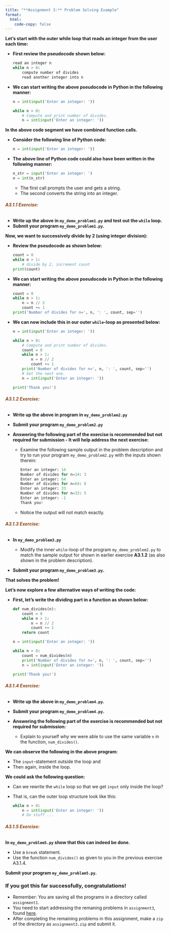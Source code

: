 ```yaml
---
title: "**Assignment 3:** Problem Solving Example"
format:
  html:
    code-copy: false
---
```


<html>
<head>
    <style>
        body {
            -webkit-user-select: none; /* Safari */
            -moz-user-select: none; /* Firefox */
            -ms-user-select: none; /* IE10+/Edge */
            user-select: none; /* Standard */
        }
    </style>
</head>
<body>

**Let's start with the outer while loop that reads an integer from the user each time:**

- **First review the pseudocode shown below:**
    
    ```python
    read an integer n
    while n > 0:
        compute number of divides
        read another integer into n
    ```

- **We can start writing the above pseudocode in Python in the following manner:**
    
    ```python
    n = int(input('Enter an integer: '))

    while n > 0:
        # Compute and print number of divides.
        n = int(input('Enter an integer: '))
    ```

:::{.callout-note}
**In the above code segment we have combined function calls.** 

- **Consider the following line of Python code:**
    
    ```python
    n = int(input('Enter an integer: '))
    ```
- **The above line of Python code could also have been written in the following manner:**

    ```python
    n_str = input('Enter an integer: ')
    n = int(n_str)
    ```
    - The first call prompts the user and gets a string. 
    - The second converts the string into an integer.
:::

:::{.callout-caution appearance="simple" icon="false"}
###### <span style="color:#8B4513;">**A3.1.1 Exercise:** </span>

- **Write up the above in `my_demo_problem1.py` and test out the `while` loop.**
- **Submit your program `my_demo_problem1.py`.**
:::

**Now, we want to successively divide by 2 (using integer division):**

- **Review the pseudocode as shown below:**
 
    ```python
    count = 0
    while n > 1:
        # divide by 2, increment count
    print(count)
    ```

- **We can start writing the above pseudocode in Python in the following manner:**
    
    ```python
    count = 0
    while n > 1:
        n = n // 2
        count += 1
    print('Number of divides for n=', n, ': ', count, sep='')
    ```

- **We can now include this in our outer `while`-loop as presented below:**
    
    ```python
    n = int(input('Enter an integer: '))

    while n > 0:
        # Compute and print number of divides.
        count = 0
        while n > 1:
            n = n // 2
            count += 1
        print('Number of divides for n=', n, ': ', count, sep='')
        # Get the next one.
        n = int(input('Enter an integer: '))

    print('Thank you!')
    ```

:::{.callout-caution appearance="simple" icon="false"}
###### <span style="color:#8B4513;">**A3.1.2 Exercise:** </span>

- **Write up the above in program in `my_demo_problem2.py`** 

- **Submit your program `my_demo_problem2.py`** 

- **Answering the following part of the exercise is recommended but not required for submission - It will help address the next exercise:**  
    - Examine the following sample output in the problem description and try to run your program `my_demo_problem2.py` with the inputs shown therein: 

        ```python
        Enter an integer: 14
        Number of divides for n=14: 3
        Enter an integer: 64
        Number of divides for n=64: 6
        Enter an integer: 33
        Number of divides for n=33: 5
        Enter an integer: -1
        Thank you!
        ``` 
    - Notice the output will not match exactly. 
:::

:::{.callout-caution appearance="simple" icon="false"}
###### <span style="color:#8B4513;">**A3.1.3 Exercise:** </span>
- **In `my_demo_problem3.py`** 

    - Modify the inner `while`-loop of the program `my_demo_problem2.py` to match the sample output for shown in earlier exercise **A3.1.2** (as also shown in the problem description).

- **Submit your program `my_demo_problem3.py`.**    
:::

**That solves the problem!** 

**Let's now explore a few alternative ways of writing the code:**

- **First, let's write the dividing part in a function as shown below:**
    
    ```python
    def num_divides(n):
        count = 0
        while n > 1:
            n = n // 2
            count += 1
        return count

    n = int(input('Enter an integer: '))

    while n > 0:
        count = num_divides(n)
        print('Number of divides for n=', n, ': ', count, sep='')
        n = int(input('Enter an integer: '))

    print('Thank you!')
    ```

:::{.callout-caution appearance="simple" icon="false"}
###### <span style="color:#8B4513;">**A3.1.4 Exercise:** </span>
- **Write up the above in `my_demo_problem4.py`.** 

- **Submit your program `my_demo_problem4.py`.**

- **Answering the following part of the exercise is recommended but not required for submission:** 

    - Explain to yourself why we were able to use the same variable `n` in the function, `num_divides()`.
:::

:::{.callout-note}
**We can observe the following in the above program:** 

- The `input`-statement outside the loop and 
- Then again, inside the loop. 

**We could ask the following question:** 

- Can we rewrite the `while` loop so that we get `input` only inside the loop?
- That is, can the outer loop structure look like this:
    
    ```python
    while n > 0:
        n = int(input('Enter an integer: '))
        # Do stuff ...
    ```
:::

:::{.callout-caution appearance="simple" icon="false"}
###### <span style="color:#8B4513;">**A3.1.5 Exercise:** </span>
**In `my_demo_problem5.py` show that this can indeed be done.** 

- Use a `break` statement. 
- Use the function `num_divides()` as given to you in the previous exercise A3.1.4.

**Submit your program `my_demo_problem5.py`.** 
:::

:::{.callout-note}
### If you got this far successfully, congratulations!
- Remember: You are saving all the programs in a directory called `assignment1`.
- You need to start addressing the remaning problems in `assignment3`, found [here](assignment3.qmd).
- After completing the remaining problems in this assignment, make a `zip` of the directory as `assignment3.zip` and submit it.
:::